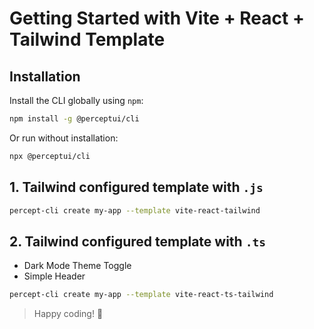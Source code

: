 # Getting Started with Vite + React + Tailwind Template

## Installation

Install the CLI globally using `npm`:

```bash copy
npm install -g @perceptui/cli
```

Or run without installation:

```bash copy
npx @perceptui/cli
```

## 1. Tailwind configured template with `.js`

```bash copy
percept-cli create my-app --template vite-react-tailwind
```

## 2. Tailwind configured template with `.ts`

- Dark Mode Theme Toggle
- Simple Header

```bash copy
percept-cli create my-app --template vite-react-ts-tailwind
```

> Happy coding! 🚀
